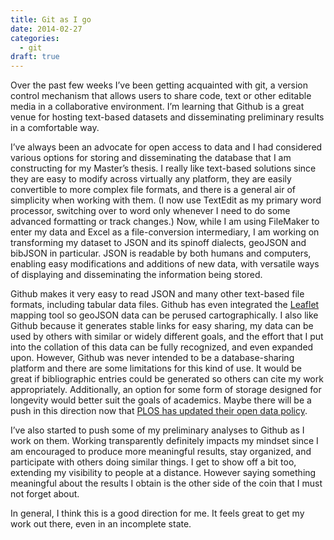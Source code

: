 ```yaml
---
title: Git as I go
date: 2014-02-27
categories:
  - git
draft: true
---
```


Over the past few weeks I've been getting acquainted with git, a version control mechanism that allows users to share code, text or other editable media in a collaborative environment.
I'm learning that Github is a great venue for hosting text-based datasets and disseminating preliminary results in a comfortable way.

I've always been an advocate for open access to data and I had considered various options for storing and disseminating the database that I am constructing for my Master's thesis.
I really like text-based solutions since they are easy to modify across virtually any platform, they are easily convertible to more complex file formats, and there is a general air of simplicity when working with them.
(I now use TextEdit as my primary word processor, switching over to word only whenever I need to do some advanced formatting or track changes.)
Now, while I am using FileMaker to enter my data and Excel as a file-conversion intermediary, I am working on transforming my dataset to JSON and its spinoff dialects, geoJSON and bibJSON in particular.
JSON is readable by both humans and computers, enabling easy modifications and additions of new data, with versatile ways of displaying and disseminating the information being stored.

Github makes it very easy to read JSON and many other text-based file formats, including tabular data files.
Github has even integrated the [Leaflet](https://help.github.com/articles/mapping-geojson-files-on-github#styling-markers) mapping tool so geoJSON data can be perused cartographically.
I also like Github because it generates stable links for easy sharing, my data can be used by others with similar or widely different goals, and the effort that I put into the collation of this data can be fully recognized, and even expanded upon.
However, Github was never intended to be a database-sharing platform and there are some limitations for this kind of use.
It would be great if bibliographic entries could be generated so others can cite my work appropriately.
Additionally, an option for some form of storage designed for longevity would better suit the goals of academics.
Maybe there will be a push in this direction now that [PLOS has updated their open data policy](http://blogs.plos.org/everyone/2014/02/24/plos-new-data-policy-public-access-data/).

I've also started to push some of my preliminary analyses to Github as I work on them.
Working transparently definitely impacts my mindset since I am encouraged to produce more meaningful results, stay organized, and participate with others doing similar things.
I get to show off a bit too, extending my visibility to people at a distance.
However saying something meaningful about the results I obtain is the other side of the coin that I must not forget about.

In general, I think this is a good direction for me.
It feels great to get my work out there, even in an incomplete state.
